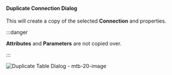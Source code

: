 #### Duplicate Connection Dialog

This will create a copy of the selected **Connection** and properties.



:::danger

**Attributes** and **Parameters** are not copied over.

:::


![Duplicate Table Dialog - mtb-20-image](/img/bimlflex/bimlflex-app-dialog-duplicate-connection.png "Duplicate Table Dialog")
